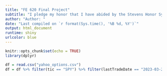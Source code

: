 ```yaml
---
title: "FE 620 Final Project"
subtitle: "I pledge my honor that I have abided by the Stevens Honor System"
author: "Author: "
date: "Last compiled on `r format(Sys.time(), '%B %d, %Y')`"
output: html_document
runtime: shiny
urlcolor: blue
---
```


```r
knitr::opts_chunk$set(echo = TRUE)
library(dplyr)
```

```r
df = read.csv("yahoo_options.csv")
df = df %>% filter(tic == "SPY") %>% filter(lastTradeDate == "2023-03-22") %>% filter(tau <= 1)
```
